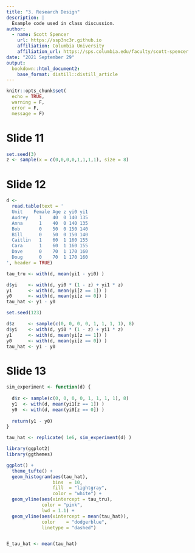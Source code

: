 ```yaml
---
title: "3. Research Design"
description: |
  Example code used in class discussion.
author:
  - name: Scott Spencer 
    url: https://ssp3nc3r.github.io
    affiliation: Columbia University
    affiliation_url: https://sps.columbia.edu/faculty/scott-spencer
date: "2021 September 29"
output:
  bookdown::html_document2:
    base_format: distill::distill_article
---
```


```r
knitr::opts_chunk$set(
  echo = TRUE,
  warning = F,
  error = F,
  message = F)
```

# Slide 11

```r
set.seed(3)
z <- sample(x = c(0,0,0,0,1,1,1,1), size = 8)
```

# Slide 12

```r
d <- 
  read.table(text = '
  Unit    Female Age z yi0 yi1
  Audrey    1    40  0 140 135
  Anna      1    40  0 140 135
  Bob       0    50  0 150 140
  Bill      0    50  0 150 140
  Caitlin   1    60  1 160 155
  Cara      1    60  1 160 155
  Dave      0    70  1 170 160
  Doug      0    70  1 170 160
', header = TRUE)

tau_tru <- with(d, mean(yi1 - yi0) )  

d$yi    <- with(d, yi0 * (1 - z) + yi1 * z)
y1      <- with(d, mean(yi[z == 1]) )
y0      <- with(d, mean(yi[z == 0]) )
tau_hat <- y1 - y0

set.seed(123)

d$z     <- sample(c(0, 0, 0, 0, 1, 1, 1, 1), 8)
d$yi    <- with(d, yi0 * (1 - z) + yi1 * z)
y1      <- with(d, mean(yi[z == 1]) )
y0      <- with(d, mean(yi[z == 0]) )
tau_hat <- y1 - y0
```

# Slide 13

```r

sim_experiment <- function(d) {
  
  d$z <- sample(c(0, 0, 0, 0, 1, 1, 1, 1), 8)
  y1  <- with(d, mean(yi1[z == 1]) )
  y0  <- with(d, mean(yi0[z == 0]) )
  
  return(y1 - y0)
}

tau_hat <- replicate( 1e6, sim_experiment(d) )

library(ggplot2)
library(ggthemes)

ggplot() + 
  theme_tufte() +
  geom_histogram(aes(tau_hat), 
                 bins  = 10, 
                 fill  = "lightgray", 
                 color = "white") +
  geom_vline(aes(xintercept = tau_tru), 
             color = "pink", 
             lwd = 1.1) +
  geom_vline(aes(xintercept = mean(tau_hat)), 
             color    = "dodgerblue", 
             linetype = "dashed")


E_tau_hat <- mean(tau_hat)
```

